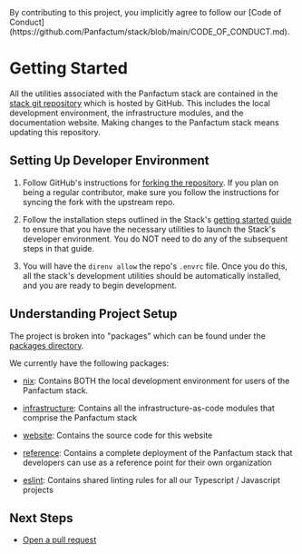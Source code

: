
<MarkdownAlert severity="info">
  By contributing to this project, you implicitly agree to follow our [Code of Conduct](https://github.com/Panfactum/stack/blob/main/CODE_OF_CONDUCT.md).
</MarkdownAlert>

# Getting Started

All the utilities associated with the Panfactum stack are contained in the [stack git repository](https://github.com/Panfactum/stack)
which is hosted by GitHub. This includes the local development environment, the infrastructure modules, and the documentation
website. Making changes to the Panfactum stack means updating this repository.

## Setting Up Developer Environment

1. Follow GitHub's instructions for [forking the repository](https://docs.github.com/en/pull-requests/collaborating-with-pull-requests/working-with-forks/fork-a-repo).
   If you plan on being a regular contributor, make sure you follow the instructions for syncing the fork with the upstream repo.

2. Follow the installation steps outlined in the Stack's [getting started guide](/docs/main/guides/getting-started/install-tooling)
   to ensure that you have the necessary utilities to launch the Stack's developer environment. You do NOT need
   to do any of the subsequent steps in that guide.

3. You will have the `direnv allow` the repo's `.envrc` file. Once you do this, all the stack's development utilities
   should be automatically installed, and you are ready to begin development.

## Understanding Project Setup

The project is broken into "packages" which can be found under the [packages directory](https://github.com/Panfactum/stack/tree/main/packages).

We currently have the following packages:

* [nix](https://github.com/Panfactum/stack/tree/__PANFACTUM_VERSION_MAIN__/packages/nix): Contains BOTH the local development environment for
  users of the Panfactum stack.

* [infrastructure](https://github.com/Panfactum/stack/tree/__PANFACTUM_VERSION_MAIN__/packages/infrastructure): Contains all the
  infrastructure-as-code modules that comprise the Panfactum stack

* [website](https://github.com/Panfactum/stack/tree/__PANFACTUM_VERSION_MAIN__/packages/website): Contains the source code for this website

* [reference](https://github.com/Panfactum/stack/tree/__PANFACTUM_VERSION_MAIN__/packages/reference): Contains a complete deployment
  of the Panfactum stack that developers can use as a reference point for their own organization

* [eslint](https://github.com/Panfactum/stack/tree/__PANFACTUM_VERSION_MAIN__/packages/eslint): Contains shared linting rules for all our
  Typescript / Javascript projects

## Next Steps

* [Open a pull request](/docs/main/guides/contributing/pull-requests)

